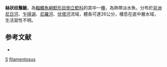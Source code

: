 {{Speciesbox 
| taxon = Synodontis filamentosus
| authority = [[Boulenger|Boulenger]], 1901
| status = LC
| status_system = IUCN3.1
| synonyms = *''Synodontis filamentosa'', Boulenger, 1901 
*''Synodontis augierasi'', Pellegrin, 1929
}}

'''絲狀歧鬚鮠'''，為[[輻鰭魚綱|輻鰭魚綱]][[鯰形目|鯰形目]][[倒立鯰科|倒立鯰科]]的其中一[[種|種]]，為熱帶淡水魚，分布於[[非洲|非洲]][[尼日河|尼日河]]、[[乍得湖|乍得湖]]、[[尼羅河|尼羅河]]、[[伏塔河|伏塔河]]流域，體長可達26公分，棲息在底中層水域，生活習性不明。

==参考文献==
*{{FishBase_species|genus=Synodontis|species=filamentosus|year=2015|month=5}}

{{Taxonbar}}

[[Category:1901年描述的鱼类|S]]
[[Category:歧鬚鮠屬|filamentosus]]
